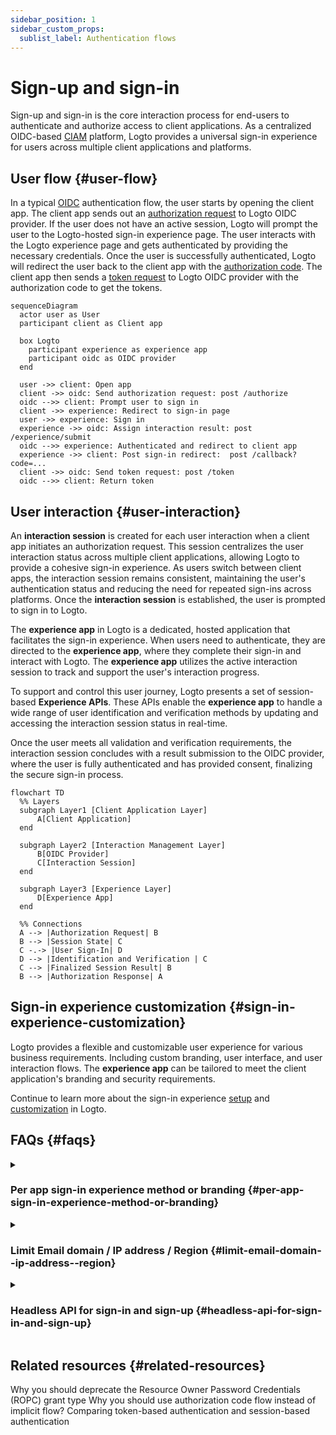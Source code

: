```yaml
---
sidebar_position: 1
sidebar_custom_props:
  sublist_label: Authentication flows
---
```


# Sign-up and sign-in

Sign-up and sign-in is the core interaction process for end-users to authenticate and authorize access to client applications. As a centralized OIDC-based [CIAM](https://auth.wiki/iam) platform, Logto provides a universal sign-in experience for users across multiple client applications and platforms.

## User flow \{#user-flow}

In a typical [OIDC](https://auth.wiki/openid-connect) authentication flow, the user starts by opening the client app. The client app sends out an [authorization request](https://auth.wiki/authorization-request) to Logto OIDC provider. If the user does not have an active session, Logto will prompt the user to the Logto-hosted sign-in experience page. The user interacts with the Logto experience page and gets authenticated by providing the necessary credentials. Once the user is successfully authenticated, Logto will redirect the user back to the client app with the [authorization code](https://auth.wiki/authorization-code-flow#how-does-authorization-code-flow-work). The client app then sends a [token request](https://auth.wiki/token-request) to Logto OIDC provider with the authorization code to get the tokens.

```mermaid
sequenceDiagram
  actor user as User
  participant client as Client app

  box Logto
    participant experience as experience app
    participant oidc as OIDC provider
  end

  user ->> client: Open app
  client ->> oidc: Send authorization request: post /authorize
  oidc -->> client: Prompt user to sign in
  client ->> experience: Redirect to sign-in page
  user ->> experience: Sign in
  experience ->> oidc: Assign interaction result: post /experience/submit
  oidc -->> experience: Authenticated and redirect to client app
  experience ->> client: Post sign-in redirect:  post /callback?code=...
  client ->> oidc: Send token request: post /token
  oidc -->> client: Return token
```

## User interaction \{#user-interaction}

An **interaction session** is created for each user interaction when a client app initiates an authorization request. This session centralizes the user interaction status across multiple client applications, allowing Logto to provide a cohesive sign-in experience. As users switch between client apps, the interaction session remains consistent, maintaining the user's authentication status and reducing the need for repeated sign-ins across platforms. Once the **interaction session** is established, the user is prompted to sign in to Logto.

The **experience app** in Logto is a dedicated, hosted application that facilitates the sign-in experience. When users need to authenticate, they are directed to the **experience app**, where they complete their sign-in and interact with Logto. The **experience app** utilizes the active interaction session to track and support the user's interaction progress.

To support and control this user journey, Logto presents a set of session-based **Experience APIs**. These APIs enable the **experience app** to handle a wide range of user identification and verification methods by updating and accessing the interaction session status in real-time.

Once the user meets all validation and verification requirements, the interaction session concludes with a result submission to the OIDC provider, where the user is fully authenticated and has provided consent, finalizing the secure sign-in process.

```mermaid
flowchart TD
  %% Layers
  subgraph Layer1 [Client Application Layer]
      A[Client Application]
  end

  subgraph Layer2 [Interaction Management Layer]
      B[OIDC Provider]
      C[Interaction Session]
  end

  subgraph Layer3 [Experience Layer]
      D[Experience App]
  end

  %% Connections
  A --> |Authorization Request| B
  B --> |Session State| C
  C -.-> |User Sign-In| D
  D --> |Identification and Verification | C
  C --> |Finalized Session Result| B
  B --> |Authorization Response| A
```

## Sign-in experience customization \{#sign-in-experience-customization}

Logto provides a flexible and customizable user experience for various business requirements. Including custom branding, user interface, and user interaction flows. The **experience app** can be tailored to meet the client application's branding and security requirements.

Continue to learn more about the sign-in experience [setup](/end-user-flows/sign-up-and-sign-in/sign-up) and [customization](/customization) in Logto.

## FAQs \{#faqs}

<details>
  <summary>

### Per app sign-in experience method or branding \{#per-app-sign-in-experience-method-or-branding}

</summary>

For applications that require different sign-in experiences or branding, Logto also supports
per-app customization. Check out the [application settings](/customization/match-your-brand/#app-specific-branding) for more details.

</details>
<details>
  <summary>

### Limit Email domain / IP address / Region \{#limit-email-domain--ip-address--region}

</summary>

For attribute-based access control, for example, limiting sign-in based on email domain, IP
address, or region, you can use the [Custom token claims](/developers/custom-token-claims/) feature in Logto to
reject or allow authorization requests based on the user's attributes.

</details>
<details>
  <summary>

### Headless API for sign-in and sign-up \{#headless-api-for-sign-in-and-sign-up}

</summary>

Currently, Logto does not provide a headless API for sign-in and sign-up. However, you can bring
your own sign-in UI using the [Bring your own UI](/customization/bring-your-ui/) to customize the sign-in and
sign-up experience.

</details>

## Related resources \{#related-resources}

<Url href="https://blog.logto.io/deprecated-ropc-grant-type">
  Why you should deprecate the Resource Owner Password Credentials (ROPC) grant type
</Url>

<Url href="https://blog.logto.io/implicit-flow-is-dead">
  Why you should use authorization code flow instead of implicit flow?
</Url>

<Url href="https://blog.logto.io/token-based-authentication-vs-session-based-authentication">
  Comparing token-based authentication and session-based authentication
</Url>
